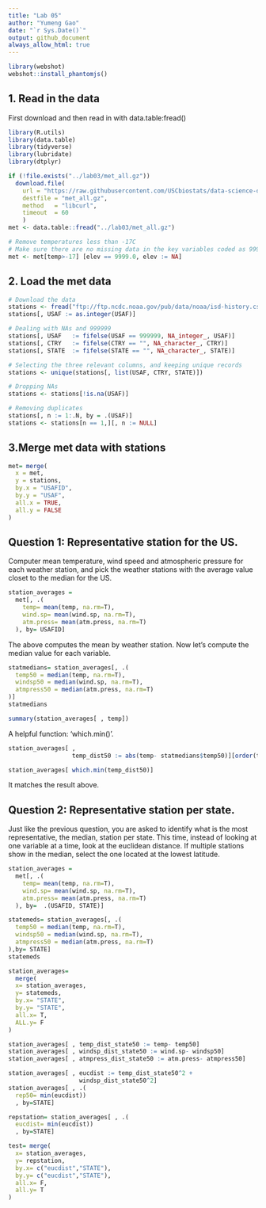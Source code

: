 ```yaml
---
title: "Lab 05"
author: "Yumeng Gao"
date: "`r Sys.Date()`"
output: github_document
always_allow_html: true
---
```


```r
library(webshot)
webshot::install_phantomjs()
```


## 1. Read in the data
First download and then read in with data.table:fread()
```r
library(R.utils)
library(data.table)
library(tidyverse)
library(lubridate)
library(dtplyr)
```


```r
if (!file.exists("../lab03/met_all.gz"))
  download.file(
    url = "https://raw.githubusercontent.com/USCbiostats/data-science-data/master/02_met/met_all.gz",
    destfile = "met_all.gz",
    method   = "libcurl",
    timeout  = 60
    )
met <- data.table::fread("../lab03/met_all.gz")
```

```r
# Remove temperatures less than -17C
# Make sure there are no missing data in the key variables coded as 9999, 999, etc
met <- met[temp>-17] [elev == 9999.0, elev := NA]
```

## 2. Load the met data
```r
# Download the data
stations <- fread("ftp://ftp.ncdc.noaa.gov/pub/data/noaa/isd-history.csv")
stations[, USAF := as.integer(USAF)]

# Dealing with NAs and 999999
stations[, USAF   := fifelse(USAF == 999999, NA_integer_, USAF)]
stations[, CTRY   := fifelse(CTRY == "", NA_character_, CTRY)]
stations[, STATE  := fifelse(STATE == "", NA_character_, STATE)]

# Selecting the three relevant columns, and keeping unique records
stations <- unique(stations[, list(USAF, CTRY, STATE)])

# Dropping NAs
stations <- stations[!is.na(USAF)]

# Removing duplicates
stations[, n := 1:.N, by = .(USAF)]
stations <- stations[n == 1,][, n := NULL]
```

## 3.Merge met data with stations
```r
met= merge(
  x = met,
  y = stations,
  by.x = "USAFID",
  by.y = "USAF",
  all.x = TRUE,
  all.y = FALSE
)
```

## Question 1: Representative station for the US.

Computer mean temperature, wind speed and atmospheric pressure for each weather station, and pick the weather stations with the average value closet to the median for the US.
```r
station_averages =
  met[, .(
    temp= mean(temp, na.rm=T),
    wind.sp= mean(wind.sp, na.rm=T),
    atm.press= mean(atm.press, na.rm=T)
  ), by= USAFID]
```

The above computes the mean by weather station.
Now let's compute the median value for each variable.
```r
statmedians= station_averages[, .(
  temp50 = median(temp, na.rm=T),
  windsp50 = median(wind.sp, na.rm=T),
  atmpress50 = median(atm.press, na.rm=T)
)]
statmedians
```


```r
summary(station_averages[ , temp])
```

A helpful function: 'which.min()'.
```r
station_averages[ , 
                  temp_dist50 := abs(temp- statmedians$temp50)][order(temp_dist50)]
```

```r
station_averages[ which.min(temp_dist50)]
```
It matches the result above.

## Question 2: Representative station per state.

Just like the previous question, you are asked to identify what is the most representative, the median, station per state. This time, instead of looking at one variable at a time, look at the euclidean distance. If multiple stations show in the median, select the one located at the lowest latitude.

```r
station_averages =
  met[, .(
    temp= mean(temp, na.rm=T),
    wind.sp= mean(wind.sp, na.rm=T),
    atm.press= mean(atm.press, na.rm=T)
  ), by=  .(USAFID, STATE)]
```

```r
statemeds= station_averages[, .(
  temp50 = median(temp, na.rm=T),
  windsp50 = median(wind.sp, na.rm=T),
  atmpress50 = median(atm.press, na.rm=T)
),by= STATE]
statemeds
```

```r
station_averages= 
  merge(
  x= station_averages,
  y= statemeds,
  by.x= "STATE",
  by.y= "STATE",
  all.x= T,
  ALL.y= F
)
```



```r
station_averages[ , temp_dist_state50 := temp- temp50]
station_averages[ , windsp_dist_state50 := wind.sp- windsp50]             
station_averages[ , atmpress_dist_state50 := atm.press- atmpress50]      
```

```r
station_averages[ , eucdist := temp_dist_state50^2 +
                    windsp_dist_state50^2]
station_averages[ , .(
  rep50= min(eucdist))
  , by=STATE]
```

```r
repstation= station_averages[ , .(
  eucdist= min(eucdist))
  , by=STATE]
```

```r
test= merge(
  x= station_averages,
  y= repstation,
  by.x= c("eucdist","STATE"),
  by.y= c("eucdist","STATE"),
  all.x= F,
  all.y= T
)
```












